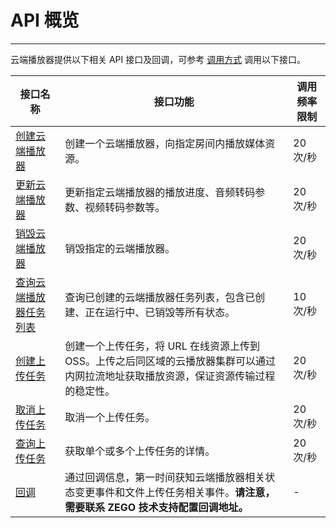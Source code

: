 
# API 概览

---

云端播放器提供以下相关 API 接口及回调，可参考 [调用方式](./Accessing%20Server%20APIs.mdx) 调用以下接口。

|接口名称|接口功能| 调用频率限制|
|-|-|-|
|[创建云端播放器](./Create%20Player.mdx)| 创建一个云端播放器，向指定房间内播放媒体资源。| 20 次/秒 |
|[更新云端播放器](./Update%20Player.mdx)| 更新指定云端播放器的播放进度、音频转码参数、视频转码参数等。| 20 次/秒 |
|[销毁云端播放器](./Delete%20Player.mdx)| 销毁指定的云端播放器。|20 次/秒 |
|[查询云端播放器任务列表](./Describe%20Players.mdx)| 查询已创建的云端播放器任务列表，包含已创建、正在运行中、已销毁等所有状态。| 10 次/秒 |
|[创建上传任务](./Create%20Upload%20Task.mdx)| 创建一个上传任务，将 URL 在线资源上传到 OSS。上传之后同区域的云播放器集群可以通过内网拉流地址获取播放资源，保证资源传输过程的稳定性。 | 20 次/秒 |
|[取消上传任务](./Cancel%20Upload%20Task.mdx)|取消一个上传任务。 | 20 次/秒 |
|[查询上传任务](./Describe%20Upload%20Tasks.mdx)| 获取单个或多个上传任务的详情。 | 20 次/秒 |
|[回调](./Callback/Callback.mdx)| 通过回调信息，第一时间获知云端播放器相关状态变更事件和文件上传任务相关事件。**请注意，需要联系 ZEGO 技术支持配置回调地址。**| -|
